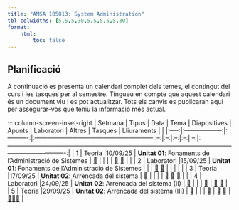 ```yaml
---
title: "AMSA 105013: System Administration"
tbl-colwidths: [5,5,5,30,5,5,5,5,5,30]
format:
    html:
        toc: false
---
```


## Planificació

A continuació es presenta un calendari complet dels temes, el contingut del curs i les tasques per al semestre. Tingueu en compte que aquest calendari és un document viu i es pot actualitzar. Tots els canvis es publicaran aquí per assegurar-vos que teniu la informació més actual.

::: column-screen-inset-right
| Setmana | Tipus              | Data       | Tema                                                     | Diapositives | Apunts | Laboratori | Altres | Tasques | Lliuraments  |                                                                                                                                       |
|:----:|:------------------:|:----------:|:---------------------------------------------------------|:--:|:--:|:--:|:--:|:--:|:----------------------------------------------------------------------------------------------------------------------------------------:|
| 1    | Teoria             |10/09/25    | **Unitat 01**: Fonaments de l’Administració de Sistemes  | [📖](../slides/01-foundations-of-systems-administration.html#prepare){aria-label="Fonaments de l’Administració de Sistemes "}  |    |  |  |  [📝](../exercises/01-foundations-of-systems-administration/01-ex-week1.html#prepare) [📝](../exercises/01-foundations-of-systems-administration/02-ex-week1.html#prepare)      |                                                                                                                                          |
| 2 | Laboratori |15/09/25 | **Unitat 01**: Fonaments de l’Administració de Sistemes  |  |    | [🧪](/laboratories/01-foundations/01-aws-introduction.html#prepare) [🧪](/laboratories/01-foundations/02-aws-wordpress.html#prepare) |  |  |  |                                                                                                                                       |
| 3    | Teoria             |17/09/25    | **Unitat 02**: Arrencada del sistema                      | [📖](../slides/02-booting.html#prepare){aria-label="Arrencada del sistema "}  |    |  |  |  [📝](../exercises/02-booting/01-ex-week2.html#prepare) [📝](../exercises/02-booting/02-ex-week2.html#prepare) [📝](../exercises/02-booting/03-ex-week2.html#prepare)      |                                                                                                                                          |
| 4 | Laboratori |24/09/25 | **Unitat 02**: Arrencada del sistema (II) | [📖](../slides/02-booting-part2.html#prepare){aria-label="Arrencada del sistema "}  |    |  | [💬](https://github.com/amsa-gei-udl-2526-105013/course/issues/3) | [📝](../exercises/02-booting/04-ex-week3.html#prepare) [📝](../exercises/02-booting/05-ex-week3.html#prepare)     |   
| 5    | Teoria             |29/09/25    | **Unitat 02**: Arrencada del sistema (III)       | [📖](../slides/02-booting-part3.html#prepare)  |   |  | [💬](https://github.com/amsa-gei-udl-2526-105013/course/issues/3)  |    [📝](../exercises/02-booting/06-ex-week4.html#prepare) [📝](../exercises/02-booting/07-ex-week4.html#prepare)  |       [👩🏻‍💻](../projects/01-project/01-project.html#prepare)                                                                                                                                   |                                                                                                                             